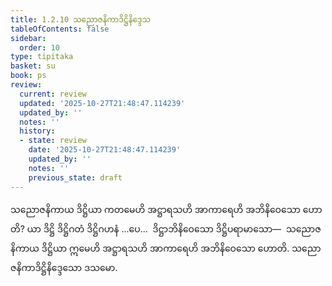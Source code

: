 ```yaml
---
title: 1.2.10 သညောဇနိကာဒိဋ္ဌိနိဒ္ဒေသ
tableOfContents: false
sidebar:
  order: 10
type: tipitaka
basket: su
book: ps
review:
  current: review
  updated: '2025-10-27T21:48:47.114239'
  updated_by: ''
  notes: ''
  history:
  - state: review
    date: '2025-10-27T21:48:47.114239'
    updated_by: ''
    notes: ''
    previous_state: draft
---
```



<ReviewStatus review={frontmatter.review} showDetails={true} />

<HypothesisAnnotation frontmatter={frontmatter} />

<DynamicBreadcrumb />

<Division number="143" book="ps" e="ch" v="26" p="155">

<Paragraph number="813" book="ps">
သညောဇနိကာယ ဒိဋ္ဌိယာ ကတမေဟိ အဋ္ဌာရသဟိ အာကာရေဟိ အဘိနိဝေသော ဟောတိ? ယာ ဒိဋ္ဌိ ဒိဋ္ဌိဂတံ ဒိဋ္ဌိဂဟနံ …ပေ…  ဒိဋ္ဌာဘိနိဝေသော ဒိဋ္ဌိပရာမာသော—  သညောဇနိကာယ ဒိဋ္ဌိယာ ဣမေဟိ အဋ္ဌာရသဟိ အာကာရေဟိ အဘိနိဝေသော ဟောတိ.

</Paragraph>
</Division>

<Paragraph number="814" type="center" book="ps">
သညောဇနိကာဒိဋ္ဌိနိဒ္ဒေသော ဒသမော.
</Paragraph>